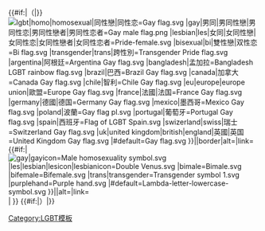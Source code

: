 {{#if:{{{bracket|}}}|（|}}<!-- bracket start -->[[File:{{#switch:{{lc:{{{1}}}}}
|lgbt|homo|homosexual|同性戀|同性恋=Gay flag.svg
|gay|男同|男同性戀|男同性恋|男同性戀者|男同性恋者=Gay male flag.png
|lesbian|les|女同|女同性戀|女同性恋|女同性戀者|女同性恋者=Pride-female.svg
|bisexual|bi|雙性戀|双性恋=Bi flag.svg
|transgender|trans|跨性別=Transgender Pride flag.svg
<!-- 

國家及地區

 -->
|argentina|阿根廷=Argentina Gay flag.svg
|bangladesh|孟加拉=Bangladesh LGBT rainbow flag.svg
|brazil|巴西=Brazil Gay flag.svg
|canada|加拿大=Canada Gay flag.svg
|chile|智利=Chile Gay flag.svg
|eu|europe|europe union|歐盟=Europe Gay flag.svg
|france|法國|法国=France Gay flag.svg
|germany|德國|德国=Germany Gay flag.svg
|mexico|墨西哥=Mexico Gay flag.svg
|poland|波蘭=Gay flag pl.svg
|portugal|葡萄牙=Portugal Gay flag.svg
|spain|西班牙=Flag of LGBT Spain.svg
|swizerland|swiss|瑞士=Switzerland Gay flag.svg
|uk|united kingdom|british|england|英國|英国=United Kingdom Gay flag.svg
|#default=Gay flag.svg
}}|{{{size|25px}}}|border|alt={{{1}}}|link={{{link|}}}]] <!-- icon -->{{#if:{{{2|}}}|<!--
-->[[File:{{#switch:{{lc:{{{2}}}}}
|gay|gayicon=Male homosexuality symbol.svg
|les|lesbian|lesicon|lesbianicon=Double Venus.svg
|bimale=Bimale.svg
|bifemale=Bifemale.svg
|trans|transgender=Transgender symbol 1.svg
|purplehand=Purple hand.svg
|#default=Lambda-letter-lowercase-symbol.svg
}}|{{{iconsize|20px}}}|alt={{{2}}}|link={{{icon_link|}}}]]|<!-- 

if not 

-->}}<!-- bracket end -->{{#if:{{{bracket|}}}|）|}}<noinclude>

[[Category:LGBT模板]]
</noinclude>